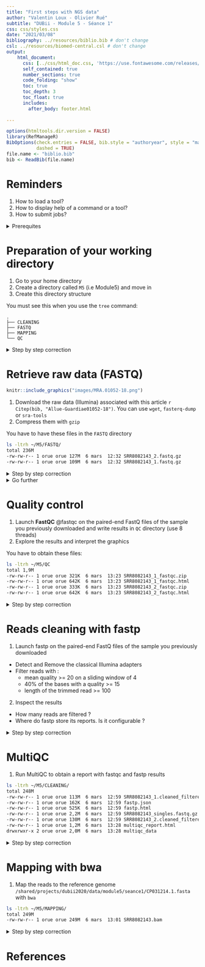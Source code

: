 ```yaml
---
title: "First steps with NGS data"
author: "Valentin Loux - Olivier Rué"
subtitle: "DUBii - Module 5 - Séance 1"
css: css/styles.css
date: "2021/03/08"
bibliography: ../resources/biblio.bib # don't change
csl: ../resources/biomed-central.csl # don't change
output:
    html_document:
      css: [../css/html_doc.css, 'https://use.fontawesome.com/releases/v5.0.9/css/all.css']
      self_contained: true
      number_sections: true
      code_folding: "show"
      toc: true
      toc_depth: 3
      toc_float: true
      includes:
        after_body: footer.html
      
---
```




```r
options(htmltools.dir.version = FALSE)
library(RefManageR)
BibOptions(check.entries = FALSE, bib.style = "authoryear", style = "markdown",
           dashed = TRUE)
file.name <- "biblio.bib"
bib <- ReadBib(file.name)
```

# Reminders

1. How to load a tool?
2. How to display help of a command or a tool?
3. How to submit jobs?

<details>
<summary>Prerequites</summary>

1. `module` allows you to load a tool
2. `man` or options `--help`, `-h` (RTFM!)
3. `srun`, `sbatch` ([IFB documentation](https://ifb-elixirfr.gitlab.io/cluster/doc/slurm_user_guide/))

</details>

# Preparation of your working directory


1. Go to your home directory
2. Create a directory called `M5` (i.e Module5) and move in
3. Create this directory structure

You must see this when you use the `tree` command:

    .
    ├── CLEANING
    ├── FASTQ
    ├── MAPPING
    └── QC


<details>
<summary>Step by step correction</summary>

```bash
mkdir -p ~/M5/FASTQ  # -p: no error if existing, make parent directories as needed
mkdir -p ~/M5/CLEANING
mkdir -p ~/M5/MAPPING
mkdir -p ~/M5/QC
cd ~/M5
tree ~/M5 # list contents of directories in a tree-like format.
```

</details>


# Retrieve raw data (FASTQ)


```r
knitr::include_graphics("images/MRA.01052-18.png")
```

1. Download the raw data (Illumina) associated with this article `r Citep(bib, "Allue-Guardiae01052-18")`. You can use `wget`, `fasterq-dump` or `sra-tools`
2. Compress them with `gzip`

You have to have these files in the `FASTQ` directory

```bash
ls -ltrh ~/M5/FASTQ/
total 236M
-rw-rw-r-- 1 orue orue 127M  6 mars  12:32 SRR8082143_2.fastq.gz
-rw-rw-r-- 1 orue orue 109M  6 mars  12:32 SRR8082143_1.fastq.gz
```

<details>
<summary>Step by step correction</summary>

- In the "Data availability" section, extract the accession for Illumina data : SRX4909245
- Explore [SRA](https://www.ncbi.nlm.nih.gov/sra/SRX4909245) and [ENA](https://www.ebi.ac.uk/ena/browser/view/SRX4909245)

Get the data by the method of your choice:
- use <code>wget</code> or <code>fasterq-dump</code> from <code>sra-tools</code>

- Using wget :
```bash
wget ftp://ftp.sra.ebi.ac.uk/vol1/fastq/SRR808/003/SRR8082143/SRR8082143_1.fastq.gz
wget ftp://ftp.sra.ebi.ac.uk/vol1/fastq/SRR808/003/SRR8082143/SRR8082143_2.fastq.gz
```
- Using sra-toolkit
```bash
module load  sra-tools
srun fasterq-dump -S -p SRR8082143 --outdir . --threads 1
```

Then compress the files:

```bash
srun gzip *.fastq
```

</details>

<details>
<summary>Go further</summary>

* What is the best method if you have hundreds of files to download
* How many threads are used by default?
* How to download multiple files simultaneously (thanks to the cluster)?

</details>




# Quality control


1. Launch <strong class="tool">FastQC</strong> @fastqc on the paired-end FastQ files of the sample you previously downloaded and write results in `QC` directory (use 8 threads)
2. Explore the results and interpret the graphics

You have to obtain these files:

```bash
ls -ltrh ~/M5/QC
total 1,9M
-rw-rw-r-- 1 orue orue 321K  6 mars  13:23 SRR8082143_1_fastqc.zip
-rw-rw-r-- 1 orue orue 642K  6 mars  13:23 SRR8082143_1_fastqc.html
-rw-rw-r-- 1 orue orue 333K  6 mars  13:23 SRR8082143_2_fastqc.zip
-rw-rw-r-- 1 orue orue 642K  6 mars  13:23 SRR8082143_2_fastqc.html
```


<details>
<summary>Step by step correction</summary>

```bash
cd ~
module load fastqc
srun --cpus-per-task 8 fastqc FASTQ/SRR8082143_1.fastq.gz -o QC/ -t 8
srun --cpus-per-task 8 fastqc FASTQ/SRR8082143_2.fastq.gz -o QC/ -t 8
```
</details>


# Reads cleaning with fastp

1. Launch fastp on the paired-end FastQ files of the sample you previously downloaded
  - Detect and Remove the classical Illumina adapters
  - Filter reads with :
      - mean quality >= 20 on a sliding window of 4
      -  40% of the bases with a quality >= 15
      - length of the trimmed read >= 100

2. Inspect the results
  - How many reads are filtered ?
  - Where do fastp store its reports. Is it configurable ?


<details>
<summary>Step by step correction</summary>

```bash
module load fastp
cd ~/M5
srun --cpus-per-task 8 fastp --in1 FASTQ/SRR8082143_1.fastq.gz --in2 FASTQ/SRR8082143_2.fastq.gz -l 100 --out1 CLEANING/SRR8082143_1.cleaned_filtered.fastq.gz --out2 CLEANING/SRR8082143_2.cleaned_filtered.fastq.gz --unpaired1 CLEANING/SRR8082143_singles.fastq.gz --unpaired2 CLEANING/SRR8082143_singles.fastq.gz -w 1 -j CLEANING/fastp.json -h CLEANING/fastp.html -t 8
```
```bash
ls -ltrh ~/M5/CLEANING/
total 245M
-rw-rw-r-- 1 orue orue 113M  6 mars  12:59 SRR8082143_1.cleaned_filtered.fastq.gz
-rw-rw-r-- 1 orue orue 162K  6 mars  12:59 fastp.json
-rw-rw-r-- 1 orue orue 525K  6 mars  12:59 fastp.html
-rw-rw-r-- 1 orue orue 2,2M  6 mars  12:59 SRR8082143_singles.fastq.gz
-rw-rw-r-- 1 orue orue 130M  6 mars  12:59 SRR8082143_2.cleaned_filtered.fastq.gz
```

</details>

# MultiQC

1. Run MultiQC to obtain a report with fastqc and fastp results

```bash
ls -ltrh ~/M5/CLEANING/
total 248M
-rw-rw-r-- 1 orue orue 113M  6 mars  12:59 SRR8082143_1.cleaned_filtered.fastq.gz
-rw-rw-r-- 1 orue orue 162K  6 mars  12:59 fastp.json
-rw-rw-r-- 1 orue orue 525K  6 mars  12:59 fastp.html
-rw-rw-r-- 1 orue orue 2,2M  6 mars  12:59 SRR8082143_singles.fastq.gz
-rw-rw-r-- 1 orue orue 130M  6 mars  12:59 SRR8082143_2.cleaned_filtered.fastq.gz
-rw-rw-r-- 1 orue orue 1,2M  6 mars  13:28 multiqc_report.html
drwxrwxr-x 2 orue orue 2,0M  6 mars  13:28 multiqc_data
```

<details>
<summary>Step by step correction</summary>

```bash
cd ~/M5
module load multiqc
multiqc -d . -o CLEANING
```

</details>





# Mapping with bwa

1. Map the reads to the reference genome <code>/shared/projects/dubii2020/data/module5/seance1/CP031214.1.fasta</code> with <code>bwa</code>

```bash
ls -ltrh ~/M5/MAPPING/
total 249M
-rw-rw-r-- 1 orue orue 249M  6 mars  13:01 SRR8082143.bam
```

<details>
<summary>Step by step correction</summary>

```bash
cd ~/M5
module load bwa
## srun bwa index sequence.fasta
srun --cpus-per-task=33 bwa mem /shared/projects/dubii2020/data/module5/seance1/CP031214.1.fasta CLEANING/SRR8082143_1.cleaned_filtered.fastq.gz CLEANING/SRR8082143_2.cleaned_filtered.fastq.gz -t 32 | samtools view -hbS - > MAPPING/SRR8082143.bam
```

</details>


# References
